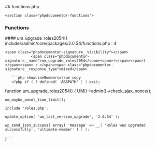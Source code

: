 

<div class="phpdocumentor-element -file">
    ## functions.php

        

    <section class="phpdocumentor-functions">
### Functions
<div class="phpdocumentor-element -function - ">
 #### um_upgrade_roles2054()
       

<div class="phpdocumentor-element-found-in">
    <Link href="../files/includes-admin-core-packages-2-0-54-functions.html#source-view.4">includes/admin/core/packages/2.0.54/functions.php</Link> : <span class="phpdocumentor-element-found-in__line">4</span>
</div>



    <span class="phpdocumentor-signature__visibility"></span>
                <span class="phpdocumentor-signature__name">um_upgrade_roles2054</span><span>(</span><span>)</span><span> : </span><span class="phpdocumentor-signature__response_type">mixed</span>





<div className="py-4"></div>

</div>
</section>

       ```php showLineNumbers=true copy
       <?php if ( ! defined( 'ABSPATH' ) ) exit;


function um_upgrade_roles2054() {
	UM()->admin()->check_ajax_nonce();

	um_maybe_unset_time_limit();

	include 'roles.php';

	update_option( 'um_last_version_upgrade', '2.0.54' );

	wp_send_json_success( array( 'message' => __( 'Roles was upgraded successfully', 'ultimate-member' ) ) );
}
       ```
</div>
